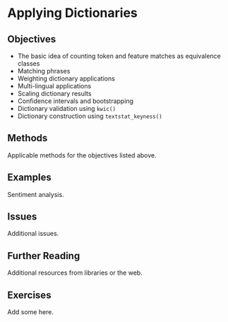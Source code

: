 # Applying Dictionaries {#sec-exploring-dictionaries}

## Objectives

- The basic idea of counting token and feature matches as equivalence classes
- Matching phrases
- Weighting dictionary applications
- Multi-lingual applications
- Scaling dictionary results
- Confidence intervals and bootstrapping
- Dictionary validation using `kwic()`
- Dictionary construction using `textstat_keyness()`

## Methods

Applicable methods for the objectives listed above.

## Examples

Sentiment analysis.

## Issues

Additional issues.

## Further Reading

Additional resources from libraries or the web.

## Exercises

Add some here.
